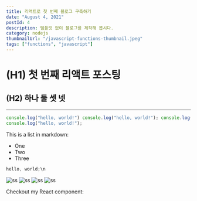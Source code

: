 ```yaml
---
title: 리액트로 첫 번째 블로그 구축하기
date: "August 4, 2021"
postId: 4
description: 템플릿 없이 블로그를 제작해 봅시다.
category: nodejs
thumbnailUrl: "/javascript-functions-thumbnail.jpeg"
tags: ["functions", "javascript"]
---
```


# (H1) 첫 번째 리액트 포스팅

## (H2) 하나 둘 셋 넷

---

```javascript
console.log("hello, world!") console.log("hello, world!"); console.log("hello, world!");
console.log("hello, world!");
```

This is a list in markdown:

- One
- Two
- Three

```jsx
hello, world;\n
```

![ss](/cat.png "귀여운 고양이 모습")
![ss](/2.png)
![ss](/3.png)
![ss](/4.png)

Checkout my React component:
